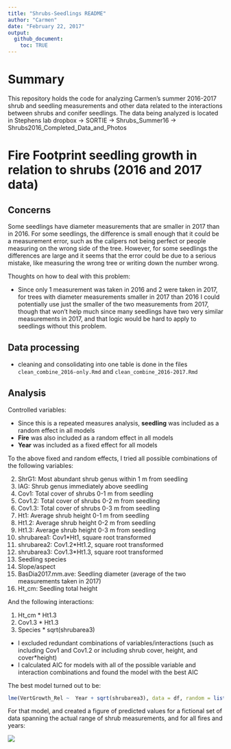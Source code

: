 ```yaml
---
title: "Shrubs-Seedlings README"
author: "Carmen"
date: "February 22, 2017"
output: 
  github_document:
    toc: TRUE
---
```


# Summary
This repository holds the code for analyzing Carmen's summer 2016-2017 shrub and seedling measurements and other data related to the interactions between shrubs and conifer seedlings. The data being analyzed is located in Stephens lab dropbox -> SORTIE -> Shrubs_Summer16 -> Shrubs2016_Completed_Data_and_Photos

# Fire Footprint seedling growth in relation to shrubs (2016 and 2017 data)

## Concerns

Some seedlings have diameter measurements that are smaller in 2017 than in 2016. For some seedlings, the difference is small enough that it could be a measurement error, such as the calipers not being perfect or people measuring on the wrong side of the tree. However, for some seedlings the differences are large and it seems that the error could be due to a serious mistake, like measuring the wrong tree or writing down the number wrong. 

Thoughts on how to deal with this problem:

  - Since only 1 measurement was taken in 2016 and 2 were taken in 2017, for trees with diameter measurements smaller in 2017 than 2016 I could potentially use just the smaller of the two measurements from 2017, though that won't help much since many seedlings have two very similar measurements in 2017, and that logic would be hard to apply to seedlings without this problem. 


## Data processing 

- cleaning and consolidating into one table is done in the files `clean_combine_2016-only.Rmd` and `clean_combine_2016-2017.Rmd`

## Analysis 

Controlled variables:

- Since this is a repeated measures analysis, **seedling** was included as a random effect in all models
- **Fire** was also included as a random effect in all models
- **Year** was included as a fixed effect for all models

To the above fixed and random effects, I tried all possible combinations of the following variables:

2. ShrG1: Most abundant shrub genus within 1 m from seedling
3. IAG: Shrub genus immediately above seedling
6. Cov1: Total cover of shrubs 0-1 m from seedling
7. Cov1.2: Total cover of shrubs 0-2 m from seedling
8. Cov1.3: Total cover of shrubs 0-3 m from seedling
13. Ht1: Average shrub height 0-1 m from seedling
14. Ht1.2: Average shrub height 0-2 m from seedling
15. Ht1.3: Average shrub height 0-3 m from seedling
3. shrubarea1: Cov1*Ht1, square root transformed
4. shrubarea2: Cov1.2*Ht1.2, square root transformed
5. shrubarea3: Cov1.3*Ht1.3, square root transformed
12. Seedling species
16. Slope/aspect
17. BasDia2017.mm.ave: Seedling diameter (average of the two measurements taken in 2017)
18. Ht_cm: Seedling total height

And the following interactions:

1. Ht_cm * Ht1.3
2. Cov1.3 * Ht1.3
3. Species * sqrt(shrubarea3)

- I excluded redundant combinations of variables/interactions (such as including Cov1 and Cov1.2 or including shrub cover, height, and cover*height)
- I calculated AIC for models with all of the possible variable and interaction combinations and found the model with the best AIC


The best model turned out to be:

```r
lme(VertGrowth_Rel ~  Year + sqrt(shrubarea3), data = df, random = list(~ 1| Fire,~1| Sdlg))
```

For that model, and created a figure of predicted values for a fictional set of data spanning the actual range of shrub measurements, and for all fires and years:

![](../plots/pinus_predicted_actual.jpeg)
